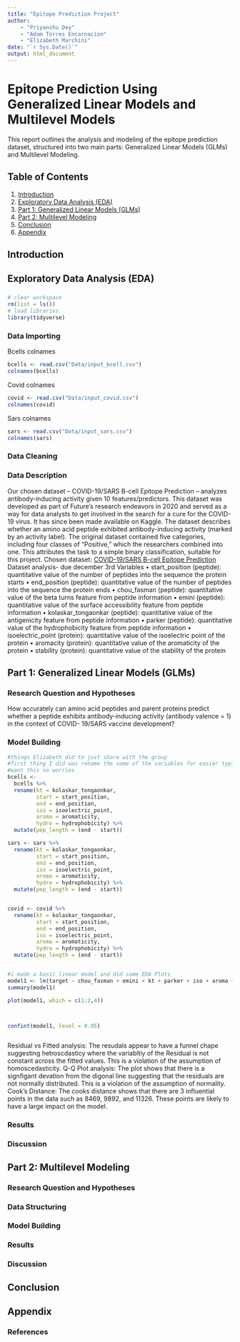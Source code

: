 ```yaml
---
title: "Epitope Prediction Project"
author: 
    - "Priyanshu Dey"
    - "Adam Torres Encarnacion"
    - "Elizabeth Marchini"
date: "`r Sys.Date()`"
output: html_document
---
```


# Epitope Prediction Using Generalized Linear Models and Multilevel Models

This report outlines the analysis and modeling of the epitope prediction dataset, structured into two main parts: Generalized Linear Models (GLMs) and Multilevel Modeling.

## Table of Contents
1. [Introduction](#introduction)
2. [Exploratory Data Analysis (EDA)](#eda)
3. [Part 1: Generalized Linear Models (GLMs)](#glm)
4. [Part 2: Multilevel Modeling](#multilevel)
5. [Conclusion](#conclusion)
6. [Appendix](#appendix)

## Introduction {#introduction}


## Exploratory Data Analysis (EDA) {#eda}
###

```r
# clear workspace
rm(list = ls()) 
# load libraries
library(tidyverse)

```
### Data Importing 
Bcells colnames
```r
bcells <- read.csv("Data/input_bcell.csv")
colnames(bcells)
```
Covid colnames
```r
covid <- read.csv("Data/input_covid.csv")
colnames(covid)
```
Sars colnames
```r
sars <- read.csv("Data/input_sars.csv")
colnames(sars)
```
### Data Cleaning

### Data Description
Our chosen dataset – COVID-19/SARS B-cell Epitope Prediction – analyzes antibody-inducing activity given 10 features/predictors. This dataset was developed as part of Future’s research endeavors in 2020 and served as a way for data analysts to get involved in the search for a cure for the COVID-19 virus. It has since been made available on Kaggle. The dataset describes whether an amino acid peptide exhibited antibody-inducing activity (marked by an activity label). The original dataset contained five categories, including four classes of “Positive,” which the researchers combined into one. This attributes the task to a simple binary classification, suitable for this project.
Chosen dataset: [COVID-19/SARS B-cell Epitope Prediction](https://www.kaggle.com/datasets/futurecorporation/epitope-prediction/data)
Dataset analysis-  due december 3rd
Variables
• start_position (peptide): quantitative value of the number of peptides into the sequence the protein starts
• end_position (peptide): quantitative value of the number of peptides into the sequence the protein ends
• chou_fasman (peptide): quantitative value of the beta turns feature from peptide information
• emini (peptide): quantitative value of the surface accessibility feature from peptide information
• kolaskar_tongaonkar (peptide): quantitative value of the antigenicity feature from peptide information
• parker (peptide): quantitative value of the hydrophobicity feature from peptide information
• isoelectric_point (protein): quantitative value of the isoelectric point of the protein 
• aromacity (protein): quantitative value of the aromaticity of the protein 
• stability (protein): quantitative value of the stability of the protein

## Part 1: Generalized Linear Models (GLMs) {#glm}

### Research Question and Hypotheses
How accurately can amino acid peptides and parent proteins predict whether a peptide exhibits antibody-inducing activity (antibody valence = 1) in the context of COVID- 19/SARS vaccine development? 


### Model Building

```r
#things Elizabeth did to just share with the group
#first thing I did was rename the some of the variables for easier typing! if you guys dont
#want this no worries
bcells <-
  bcells %>%
  rename(kt = kolaskar_tongaonkar, 
         start = start_position,
         end = end_position,
         iso = isoelectric_point,
         aroma = aromaticity,
         hydro = hydrophobicity) %>%
  mutate(pep_length = (end - start))

sars <- sars %>%
  rename(kt = kolaskar_tongaonkar, 
         start = start_position,
         end = end_position,
         iso = isoelectric_point,
         aroma = aromaticity,
         hydro = hydrophobicity) %>%
  mutate(pep_length = (end - start))


covid <- covid %>%
  rename(kt = kolaskar_tongaonkar, 
         start = start_position,
         end = end_position,
         iso = isoelectric_point,
         aroma = aromaticity,
         hydro = hydrophobicity) %>%
  mutate(pep_length = (end - start))


#i made a basic linear model and did some EDA Plots
model1 <- lm(target ~ chou_fasman + emini + kt + parker + iso + aroma + hydro + stability + pep_length, data = bcells)
summary(model1)

plot(model1, which = c(1:2,4))



confint(model1, level = 0.95)



```
Residual vs Fitted analysis: 
The resudals appear to have a funnel chape suggesting hetroscdasticy where the variabltiy of the Residual is not constant across the fitted values. This is a violation of the assumption of homoscedasticity.
Q-Q Plot analysis: 
The plot shows that there is a signfigant devation from the digonal line suggesting that the residuals are not normally distributed. This is a violation of the assumption of normality.
Cook's Distance: 
The cooks distance shows that there are 3 influential points in the data such as 8469, 9892, and 11326. These points are likely to have a large impact on the model.



### Results


### Discussion


## Part 2: Multilevel Modeling {#multilevel}

### Research Question and Hypotheses


### Data Structuring


### Model Building


### Results



### Discussion


## Conclusion {#conclusion}



## Appendix {#appendix}




### References


